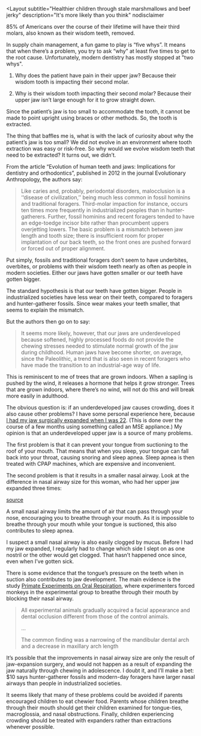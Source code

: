 
<Layout
  subtitle="Healthier children through stale marshmallows and beef jerky"
  description="It's more likely than you think"
  nodisclaimer
>

85% of Americans over the course of their lifetime will have their third molars, also known as their wisdom teeth, removed.  

In supply chain management, a fun game to play is “five whys”.  It means that when there’s a problem, you try to ask “why” at least five times to get to the root cause. Unfortunately, modern dentistry has mostly stopped at "two whys".

1. Why does the patient have pain in their upper jaw? Because their wisdom tooth is impacting their second molar. 

2. Why is their wisdom tooth impacting their second molar? Because their upper jaw isn’t large enough for it to grow straight down.

Since the patient’s jaw is too small to accommodate the tooth, it cannot be made to point upright using braces or other methods. So, the tooth is extracted.

The thing that baffles me is, what is with the lack of curiosity about why the patient’s jaw is too small? We did not evolve in an environment where tooth extraction was easy or risk-free. So why would we evolve wisdom teeth that need to be extracted? It turns out, we didn’t.

From the article “Evolution of human teeth and jaws: Implications for dentistry and orthodontics”, published in 2012 in the journal Evolutionary Anthropology, the authors say:

> Like caries and, probably, periodontal disorders, malocclusion is a ‘‘disease of civilization,’’ being much less common in fossil hominins and traditional foragers. Third-molar impaction for instance, occurs ten times more frequently in industrialized peoples than in hunter-gatherers. Further, fossil hominins and recent foragers tended to have an edge-toedge incisor bite rather than procumbent uppers overjetting lowers. The basic problem is a mismatch between jaw length and tooth size; there is insufficient room for proper implantation of our back teeth, so the front ones are pushed forward or forced out of proper alignment.

Put simply, fossils and traditional foragers don’t seem to have underbites, overbites, or problems with their wisdom teeth nearly as often as people in modern societies. Either our jaws have gotten smaller or our teeth have gotten bigger.

The standard hypothesis is that our teeth have gotten bigger. People in industrialized societies have less wear on their teeth, compared to foragers and hunter-gatherer fossils. Since wear makes your teeth smaller, that seems to explain the mismatch. 

But the authors then go on to say:

> It seems more likely, however, that our jaws are underdeveloped because softened, highly processed foods do not provide the chewing stresses needed to stimulate normal growth of the jaw during childhood. Human jaws have become shorter, on average, since the Paleolithic, a trend that is also seen in recent foragers who have made the transition to an industrial-age way of life.

This is reminiscent to me of trees that are grown indoors. When a sapling is pushed by the wind, it releases a hormone that helps it grow stronger. Trees that are grown indoors, where there’s no wind, will not do this and will break more easily in adulthood.

The obvious question is: if an underdeveloped jaw causes crowding, does it also cause other problems? I have some personal experience here, because [I had my jaw surgically expanded when I was 22](https://chadnauseam.com/random/my-mse-experience/). (This is done over the course of a few months using something called an MSE appliance.) My opinion is that an underdeveloped upper jaw is a source of many problems. 

The first problem is that it can prevent your tongue from suctioning to the roof of your mouth. That means that when you sleep, your tongue can fall back into your throat, causing snoring and sleep apnea. Sleep apnea is then treated with CPAP machines, which are expensive and inconvenient. 

The second problem is that it results in a smaller nasal airway. Look at the difference in nasal airway size for this woman, who had her upper jaw expanded three times:

<CenteredImg src={airway_mse} />

[source](https://www.pathlms.com/pcso/events/1648/video_presentations/143837)

A small nasal airway limits the amount of air that can pass through your nose, encouraging you to breathe through your mouth. As it is impossible to breathe through your mouth while your tongue is suctioned, this also contributes to sleep apnea. 

I suspect a small nasal airway is also easily clogged by mucus. Before I had my jaw expanded, I regularly had to change which side I slept on as one nostril or the other would get clogged. That hasn’t happened once since, even when I’ve gotten sick. 

There is some evidence that the tongue’s pressure on the teeth when in suction also contributes to jaw development. The main evidence is the study [Primate Experiments on Oral Respiration](https://buteykoclinic.com/docs/Primate-Experiments-on-Oral-Respiration-Harvold.pdf), where experimenters forced monkeys in the experimental group to breathe through their mouth by blocking their nasal airway.

> All experimental animals gradually acquired a facial appearance and dental occlusion different from those of the control animals. 
>
> …
> 
> The common finding was a narrowing of the mandibular dental arch and a decrease in maxillary arch length

It’s possible that the improvements in nasal airway size are only the result of jaw-expansion surgery, and would not happen as a result of expanding the jaw naturally through chewing in adolescence. I doubt it, and I’ll make a bet: $10 says hunter-gatherer fossils and modern-day foragers have larger nasal airways than people in industrialized societies.

It seems likely that many of these problems could be avoided if parents encouraged children to eat chewier food. Parents whose children breathe through their mouth should get their children examined for tongue-ties, macroglossia, and nasal obstructions. Finally, children experiencing crowding should be treated with expanders rather than extractions whenever possible.

</Layout>